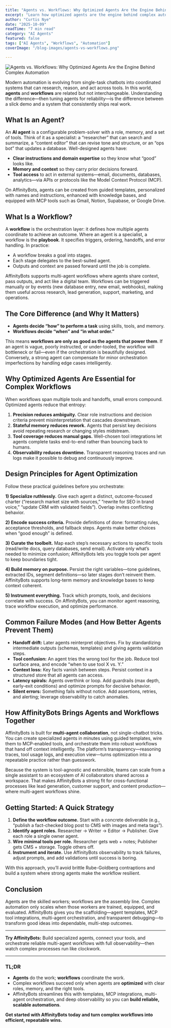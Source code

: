 ```yaml
---
title: "Agents vs. Workflows: Why Optimized Agents Are the Engine Behind Complex Automation"
excerpt: "Learn how optimized agents are the engine behind complex automation."
author: "Curtis Nye"
date: "2025-10-09"
readTime: "7 min read"
category: "AI Agents"
featured: false
tags: ["AI Agents", "Workflows", "Automation"]
coverImage: "/blog-images/agents-vs-workflows.png"

---
```


<Image
  src="/blog-images/agents-vs-workflows.png"
  alt="Agents vs. Workflows: Why Optimized Agents Are the Engine Behind Complex Automation"
  width={800}
  height={400}
  className="w-full h-auto rounded-lg mb-8"
  sizes="(max-width: 768px) 100vw, (max-width: 1200px) 80vw, 70vw"
  priority
/>

Modern automation is evolving from single-task chatbots into coordinated systems that can research, reason, and act across tools. In this world, **agents** and **workflows** are related but not interchangeable. Understanding the difference—then tuning agents for reliability—is the difference between a slick demo and a system that consistently ships real work.

## What Is an Agent?

An **AI agent** is a configurable problem-solver with a role, memory, and a set of tools. Think of it as a specialist: a “researcher” that can search and summarize, a “content editor” that can revise tone and structure, or an “ops bot” that updates a database. Well-designed agents have:

* **Clear instructions and domain expertise** so they know what “good” looks like.
* **Memory and context** so they carry prior decisions forward.
* **Tool access** to act in external systems—email, documents, databases, analytics—via APIs or protocols like the Model Context Protocol (MCP).  

On AffinityBots, agents can be created from guided templates, personalized with names and instructions, enhanced with knowledge bases, and equipped with MCP tools such as Gmail, Notion, Supabase, or Google Drive.  

## What Is a Workflow?

A **workflow** is the orchestration layer: it defines how multiple agents coordinate to achieve an outcome. Where an agent is a specialist, a workflow is the **playbook**. It specifies triggers, ordering, handoffs, and error handling. In practice:

* A workflow breaks a goal into stages.
* Each stage delegates to the best-suited agent.
* Outputs and context are passed forward until the job is complete.

AffinityBots supports multi-agent workflows where agents share context, pass outputs, and act like a digital team. Workflows can be triggered manually or by events (new database entry, new email, webhooks), making them useful across research, lead generation, support, marketing, and operations. 

## The Core Difference (and Why It Matters)

* **Agents decide “how” to perform a task** using skills, tools, and memory.
* **Workflows decide “when” and “in what order.”**

This means **workflows are only as good as the agents that power them**. If an agent is vague, poorly instructed, or under-tooled, the workflow will bottleneck or fail—even if the orchestration is beautifully designed. Conversely, a strong agent can compensate for minor orchestration imperfections by handling edge cases intelligently.

## Why Optimized Agents Are Essential for Complex Workflows

When workflows span multiple tools and handoffs, small errors compound. Optimized agents reduce that entropy:

1. **Precision reduces ambiguity.** Clear role instructions and decision criteria prevent misinterpretation that cascades downstream.
2. **Stateful memory reduces rework.** Agents that persist key decisions avoid repeating research or changing styles midstream. 
3. **Tool coverage reduces manual gaps.** Well-chosen tool integrations let agents complete tasks end-to-end rather than bouncing back to humans. 
4. **Observability reduces downtime.** Transparent reasoning traces and run logs make it possible to debug and continuously improve. 

## Design Principles for Agent Optimization

Follow these practical guidelines before you orchestrate:

**1) Specialize ruthlessly.** Give each agent a distinct, outcome-focused charter (“research market size with sources,” “rewrite for SEO in brand voice,” “update CRM with validated fields”). Overlap invites conflicting behavior.

**2) Encode success criteria.** Provide definitions of done: formatting rules, acceptance thresholds, and fallback steps. Agents make better choices when “good enough” is defined.

**3) Curate the toolbelt.** Map each step’s necessary actions to specific tools (read/write docs, query databases, send email). Activate only what’s needed to minimize confusion; AffinityBots lets you toggle tools per agent to keep boundaries tight. 

**4) Build memory on purpose.** Persist the right variables—tone guidelines, extracted IDs, segment definitions—so later stages don’t reinvent them. AffinityBots supports long-term memory and knowledge bases to keep context coherent. 

**5) Instrument everything.** Track which prompts, tools, and decisions correlate with success. On AffinityBots, you can monitor agent reasoning, trace workflow execution, and optimize performance. 

## Common Failure Modes (and How Better Agents Prevent Them)

* **Handoff drift:** Later agents reinterpret objectives. Fix by standardizing intermediate outputs (schemas, templates) and giving agents validation steps.
* **Tool confusion:** An agent tries the wrong tool for the job. Reduce tool surface area, and encode “when to use tool X vs. Y.”
* **Context loss:** Key facts vanish between steps. Persist context in a structured store that all agents can access.
* **Latency spirals:** Agents overthink or loop. Add guardrails (max depth, early-exit conditions) and optimize prompts for decisive behavior.
* **Silent errors:** Something fails without notice. Add assertions, retries, and alerting; leverage observability to catch anomalies. 

## How AffinityBots Brings Agents and Workflows Together

AffinityBots is built for **multi-agent collaboration**, not single-chatbot tricks. You can create specialized agents in minutes using guided templates, wire them to MCP-enabled tools, and orchestrate them into robust workflows that hand off context intelligently. The platform’s transparency—reasoning traces, tool usage logs, and execution view—turns optimization into a repeatable practice rather than guesswork.   

Because the system is tool-agnostic and extensible, teams can scale from a single assistant to an ecosystem of AI collaborators shared across a workspace. That makes AffinityBots a strong fit for cross-functional processes like lead generation, customer support, and content production—where multi-agent workflows shine.   

## Getting Started: A Quick Strategy

1. **Define the workflow outcome.** Start with a concrete deliverable (e.g., “publish a fact-checked blog post to CMS with images and meta tags”).
2. **Identify agent roles.** Researcher → Writer → Editor → Publisher. Give each role a single owner agent.
3. **Wire minimal tools per role.** Researcher gets web + notes; Publisher gets CMS + storage. Toggle others off. 
4. **Instrument and iterate.** Use AffinityBots observability to track failures, adjust prompts, and add validations until success is boring. 

With this approach, you’ll avoid brittle Rube-Goldberg contraptions and build a system where strong agents make the workflow resilient.

## Conclusion

Agents are the skilled workers; workflows are the assembly line. Complex automation only scales when those workers are trained, equipped, and evaluated. AffinityBots gives you the scaffolding—agent templates, MCP tool integrations, multi-agent orchestration, and transparent debugging—to transform good ideas into dependable, multi-step outcomes.   

---

**Try AffinityBots:** Build specialized agents, connect your tools, and orchestrate reliable multi-agent workflows with full observability—then watch complex processes run like clockwork. 

---

### TL;DR

* **Agents** do the work; **workflows** coordinate the work.
* Complex workflows succeed only when agents are **optimized** with clear roles, memory, and the right tools.
* AffinityBots streamlines this with templates, MCP integrations, multi-agent orchestration, and deep observability so you can **build reliable, scalable automations**.   

**Get started with AffinityBots today and turn complex workflows into efficient, repeatable wins.** 
